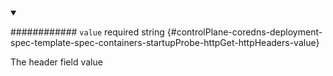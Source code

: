 
<details className="config-field" data-expandable="false" open>
<summary>

############ `value` <span className="config-field-required" data-required="false">required</span> <span className="config-field-type">string</span> <span className="config-field-default"></span> <span className="config-field-enum"></span> {#controlPlane-coredns-deployment-spec-template-spec-containers-startupProbe-httpGet-httpHeaders-value}

The header field value

</summary>



</details>
